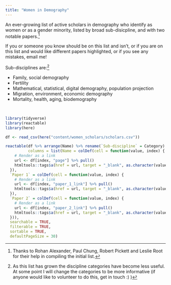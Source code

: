 ```yaml
---
title: "Women in Demography"
---
```


An ever-growing list of active scholars in demography who identify as women or as a gender minority, listed by broad sub-disicpline, and with two notable papers.[^1]

[^1]: Thanks to Rohan Alexander, Paul Chung, Robert Pickett and Leslie Root for their help in compiling the initial list.

If you or someone you know should be on this list and isn't, or if you are on this list and would like different papers highlighted, or if you see any mistakes, email me!

Sub-disciplines are:[^2]

- Family, social demography
- Fertility
- Mathematical, statistical, digital demography, population projection
- Migration, environment, economic demography
- Mortality, health, aging, biodemography

[^2]: As this list has grown the discipline categories have become less useful. At some point I will change the categories to be more informative (if anyone would like to volunteer to do this, get in touch :) )

<br>

```r
library(tidyverse)
library(reactable)
library(here)

df <- read_csv(here("content/women_scholars/scholars.csv"))

reactable(df %>% arrange(Name) %>% rename(`Sub-discipline` = Category) %>% select(-page, -paper_1_link, -paper_2_link), 
          columns = list(Name = colDef(cell = function(value, index) {
    # Render as a link
    url <- df[index, "page"] %>% pull()
    htmltools::tags$a(href = url, target = "_blank", as.character(value))
  }),
  `Paper 1` = colDef(cell = function(value, index) {
    # Render as a link
    url <- df[index, "paper_1_link"] %>% pull()
    htmltools::tags$a(href = url, target = "_blank", as.character(value))
  }),
  `Paper 2` = colDef(cell = function(value, index) {
    # Render as a link
    url <- df[index, "paper_2_link"] %>% pull()
    htmltools::tags$a(href = url, target = "_blank", as.character(value))
  })), 
  searchable = TRUE,
  filterable = TRUE, 
  sortable = TRUE, 
  defaultPageSize = 30)

```

